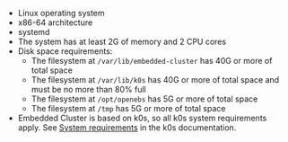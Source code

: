 * Linux operating system
* x86-64 architecture
* systemd
* The system has at least 2G of memory and 2 CPU cores
* Disk space requirements:
  * The filesystem at `/var/lib/embedded-cluster` has 40G or more of total space
  * The filesystem at `/var/lib/k0s` has 40G or more of total space and must be no more than 80% full
  * The filesystem at `/opt/openebs` has 5G or more of total space
  * The filesystem at `/tmp` has 5G or more of total space
* Embedded Cluster is based on k0s, so all k0s system requirements apply. See [System requirements](https://docs.k0sproject.io/stable/system-requirements/) in the k0s documentation.